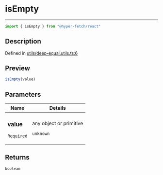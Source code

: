 

# isEmpty

<div class="api-docs__separator" data-reactroot="">

---

</div><div class="api-docs__import" data-reactroot="">

```ts
import { isEmpty } from "@hyper-fetch/react"
```

</div><div class="api-docs__section">

## Description

</div><div class="api-docs__description"><span class="api-docs__do-not-parse">



</span></div><p class="api-docs__definition">

Defined in [utils/deep-equal.utils.ts:6](https://github.com/BetterTyped/hyper-fetch/blob/3f01c37e/packages/react/src/utils/deep-equal.utils.ts#L6)

</p><div class="api-docs__section">

## Preview

</div><div class="api-docs__preview fn">

```ts
isEmpty(value)
```

</div><div class="api-docs__section">

## Parameters

</div><div class="api-docs__parameters"><table><thead><tr><th>Name</th><th>Details</th></tr></thead><tbody><tr param-data="value"><td class="api-docs__param-name required">

### value 

`Required`

</td><td class="api-docs__param-type">

any object or primitive

`unknown`

</td></tr></tbody></table></div><div class="api-docs__section">

## Returns

</div><div class="api-docs__returns">

```ts
boolean
```

</div>